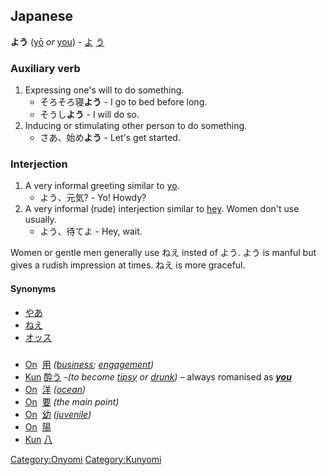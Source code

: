 == Japanese ==
'''よう''' ([[yō]] ''or'' [[you]]) - [[よ]] [[う]]

=== Auxiliary verb ===
# Expressing one's will to do something.
#* そろそろ寝'''よう''' - I go to bed before long.
#* そうし'''よう''' - I will do so.
# Inducing or stimulating other person to do something.
#* さあ、始め'''よう''' - Let's get started.

=== Interjection ===
# A very informal greeting similar to [[yo]].
#* よう、元気? - Yo! Howdy?
# A very informal (rude) interjection similar to [[hey]]. Women don't use usually.
#* よう、待てよ - Hey, wait.
Women or gentle men generally use ねえ insted of よう. よう is manful but gives a rudish impression at times. ねえ is more graceful.

==== Synonyms ====
*[[やあ]]
*[[ねえ]]
*[[オッス]]

=== {{Furigana}} ===

* [[:Category:On readings|On]] &nbsp;[[用]]  ''([[business]]; [[engagement]])''
* [[:Category:Kun readings|Kun]] [[酔う]] -''(to become [[tipsy]] or [[drunk]])'' &ndash; always romanised as '''''[[you]]'''''
* [[:Category:On readings|On]] &nbsp;[[洋]]  ''([[ocean]])''
* [[:Category:On readings|On]] &nbsp;[[要]]  ''(the main point)''
* [[:Category:On readings|On]] &nbsp;[[幼]]  ''([[juvenile]])''
* [[:Category:On readings|On]] &nbsp;[[陽]]  
* [[:Category:Kun readings|Kun]] [[八]]  <!-- ''([[8]])'' &ndash; Chinese numerals -->
[[Category:Onyomi]][[Category:Kunyomi]]